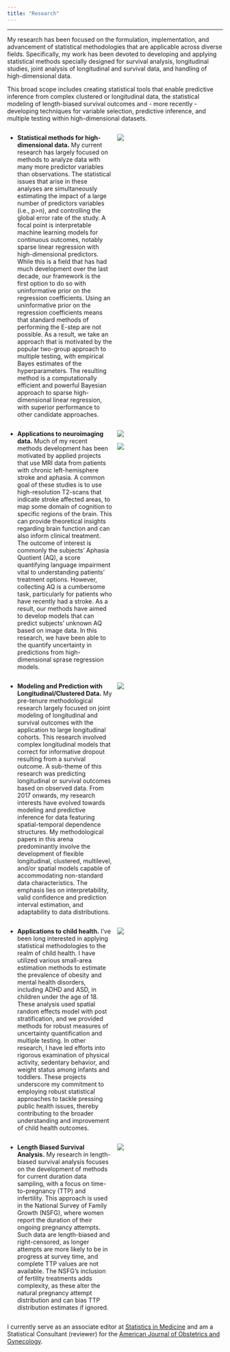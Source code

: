 ```yaml
---
title: "Research"
---
```


<hr>


My research has been focused on the formulation, implementation, and advancement of statistical methodologies that are applicable across diverse fields. Specifically, my work has been devoted to developing and applying statistical methods specially designed for survival analysis, longitudinal studies, joint analysis of longitudinal and survival data, and handling of high-dimensional data.

This broad scope includes creating statistical tools that enable predictive inference from complex clustered or longitudinal data, the statistical modeling of length-biased survival outcomes and - more recently - developing techniques for variable selection, predictive inference, and multiple testing within high-dimensional datasets.

::: {style="display: grid; grid-template-columns: 1fr 1fr; grid-column-gap: 10px;"}
<div>

- **Statistical methods for high-dimensional data.** My current research has largely focused on methods to analyze data with many more predictor variables than observations. The statistical issues that arise in these analyses are simultaneously estimating the impact of a large number of predictors variables (i.e., p>n), and controlling the global error rate of the study. A focal point is interpretable machine learning models for continuous outcomes, notably sparse linear regression with high-dimensional predictors. While this is a field that has had much development over the last decade, our framework is the first option to do so with uninformative prior on the regression coefficients. Using an uninformative prior on the regression coefficients means that standard methods of performing the E-step are not possible. As a result, we take an approach that is motivated by the popular two-group approach to multiple testing, with empirical Bayes estimates of the hyperparameters. The resulting method is a computationally efficient and powerful Bayesian approach to sparse high-dimensional linear regression, with superior performance to other candidate approaches.

</div>

<div>

![](img/Root_MSE_range.png)

</div>
:::


::: {style="display: grid; grid-template-columns: 1fr 1fr; grid-column-gap: 10px;"}
<div>

- **Applications to neuroimaging data.** Much of my recent methods development has been motivated by applied projects that use MRI data from patients with chronic left-hemisphere stroke and aphasia. A common goal of these studies is to use high-resolution T2-scans that indicate stroke affected areas, to map some domain of cognition to specific regions of the brain. This can provide theoretical insights regarding brain function and can also inform clinical treatment. The outcome of interest is commonly the subjects' Aphasia Quotient (AQ), a score quantifying language impairment vital to understanding patients' treatment options. However, collecting AQ is a cumbersome task, particularly for patients who have recently had a stroke. As a result, our methods have aimed to develop models that can predict subjects' unknown AQ based on image data. In this research, we have been able to the quantify uncertainty in predictions from high-dimensional sprase regression models. 

</div>

<div>


![](img/dis_wabh.png)


![](img/weight_wabh.png)

</div>
:::


::: {style="display: grid; grid-template-columns: 1fr 1fr; grid-column-gap: 10px;"}
<div>

- **Modeling and Prediction with Longitudinal/Clustered Data.** My pre-tenure methodological research largely focused on joint modeling of longitudinal and survival outcomes with the application to large longitudinal cohorts. This research involved complex longitudinal models that correct for informative dropout resulting from a survival outcome. A sub-theme of this research was predicting  longitudinal or survival outcomes based on observed data. From 2017 onwards, my research interests have evolved towards modeling and predictive inference for data featuring spatial-temporal dependence structures. My methodological papers in this arena predominantly involve the development of flexible longitudinal, clustered, multilevel, and/or spatial models capable of accommodating non-standard data characteristics. The emphasis lies on interpretability, valid confidence and prediction interval estimation, and adaptability to data distributions. 

</div>

<div>

![](img/Stunt_plot.png) 

</div>
:::



::: {style="display: grid; grid-template-columns: 1fr 1fr; grid-column-gap: 10px;"}
<div>

- **Applications to child health.** I've been long interested in applying statistical methodologies to the realm of child health. I have utilized various small-area estimation methods to estimate the prevalence of obesity and mental health disorders, including ADHD and ASD, in children under the age of 18. These analysis used spatial random effects model with post stratification, and we provided methods for robust measures of uncertainty quantification and multiple testing. In other research, I have led efforts into rigorous examination of physical activity, sedentary behavior, and weight status among infants and toddlers. These projects underscore my commitment to employing robust statistical approaches to tackle pressing public health issues, thereby contributing to the broader understanding and improvement of child health outcomes.

</div>

<div>

![](img/Bivariate_Fig2_Vulnerabiity.jpg) 

</div>
:::


::: {style="display: grid; grid-template-columns: 1fr 1fr; grid-column-gap: 10px;"}
<div>

- **Length Biased Survival Analysis.** My research in length-biased survival analysis focuses on the development of methods for current duration data sampling, with a focus on time-to-pregnancy (TTP) and infertility. This approach is used in the National Survey of Family Growth (NSFG), where women report the duration of their ongoing pregnancy attempts. Such data are length-biased and right-censored, as longer attempts are more likely to be in progress at survey time, and complete TTP values are not available. The NSFG's inclusion of fertility treatments adds complexity, as these alter the natural pregnancy attempt distribution and can bias TTP distribution estimates if ignored.

</div>

<div>

![](img/CD_fig.png) 

</div>
:::





I currently serve as an associate editor at [Statistics in Medicine](https://onlinelibrary.wiley.com/journal/10970258) and am a Statistical Consultant (reviewer) for the [American Journal of Obstetrics and Gynecology](https://www.ajog.org).
